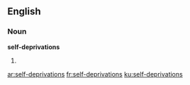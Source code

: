 ==English==

===Noun===
'''self-deprivations'''

# {{plural of|self-deprivation}}

[[ar:self-deprivations]]
[[fr:self-deprivations]]
[[ku:self-deprivations]]